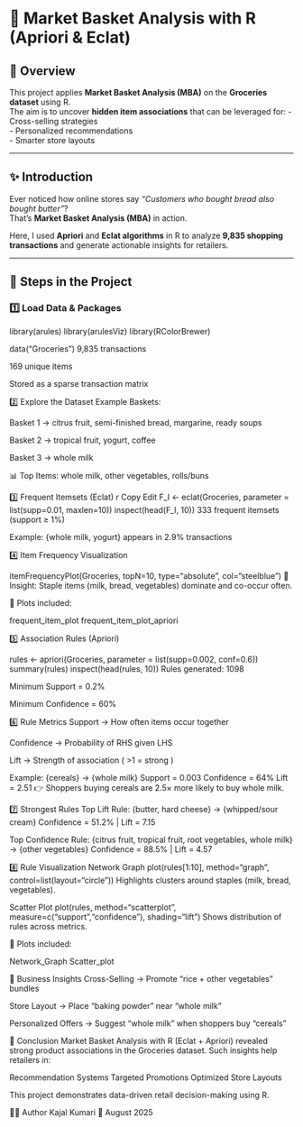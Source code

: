 # 🛒 Market Basket Analysis with R (Apriori & Eclat)

## 📌 Overview
This project applies **Market Basket Analysis (MBA)** on the **Groceries dataset** using R.  
The aim is to uncover **hidden item associations** that can be leveraged for:
- Cross-selling strategies  
- Personalized recommendations  
- Smarter store layouts  

---

## ✨ Introduction
Ever noticed how online stores say *“Customers who bought bread also bought butter”*?  
That’s **Market Basket Analysis (MBA)** in action.  

Here, I used **Apriori** and **Eclat algorithms** in R to analyze **9,835 shopping transactions** and generate actionable insights for retailers.

---

## 📂 Steps in the Project

### 1️⃣ Load Data & Packages
library(arules)
library(arulesViz)
library(RColorBrewer)

data("Groceries")
9,835 transactions

169 unique items

Stored as a sparse transaction matrix

2️⃣ Explore the Dataset
Example Baskets:

Basket 1 → citrus fruit, semi-finished bread, margarine, ready soups

Basket 2 → tropical fruit, yogurt, coffee

Basket 3 → whole milk

📊 Top Items: whole milk, other vegetables, rolls/buns

3️⃣ Frequent Itemsets (Eclat)
r
Copy
Edit
F_I <- eclat(Groceries, parameter = list(supp=0.01, maxlen=10))
inspect(head(F_I, 10))
333 frequent itemsets (support ≥ 1%)

Example: {whole milk, yogurt} appears in 2.9% transactions

4️⃣ Item Frequency Visualization

itemFrequencyPlot(Groceries, topN=10, type="absolute", col="steelblue")
📝 Insight: Staple items (milk, bread, vegetables) dominate and co-occur often.

📌 Plots included:

frequent_item_plot
frequent_item_plot_apriori

5️⃣ Association Rules (Apriori)

rules <- apriori(Groceries, parameter = list(supp=0.002, conf=0.6))
summary(rules)
inspect(head(rules, 10))
Rules generated: 1098

Minimum Support = 0.2%

Minimum Confidence = 60%

6️⃣ Rule Metrics
Support → How often items occur together

Confidence → Probability of RHS given LHS

Lift → Strength of association ( >1 = strong )

Example:
{cereals} → {whole milk}
Support = 0.003
Confidence = 64%
Lift = 2.51
👉 Shoppers buying cereals are 2.5× more likely to buy whole milk.

7️⃣ Strongest Rules
Top Lift Rule:
{butter, hard cheese} → {whipped/sour cream}
Confidence = 51.2% | Lift = 7.15

Top Confidence Rule:
{citrus fruit, tropical fruit, root vegetables, whole milk} → {other vegetables}
Confidence = 88.5% | Lift = 4.57

8️⃣ Rule Visualization
Network Graph
plot(rules[1:10], method="graph", control=list(layout="circle"))
Highlights clusters around staples (milk, bread, vegetables).

Scatter Plot
plot(rules, method="scatterplot", measure=c("support","confidence"), shading="lift")
Shows distribution of rules across metrics.

📌 Plots included:

Network_Graph
Scatter_plot

🚀 Business Insights
Cross-Selling → Promote “rice + other vegetables” bundles

Store Layout → Place “baking powder” near “whole milk”

Personalized Offers → Suggest “whole milk” when shoppers buy “cereals”

📝 Conclusion
Market Basket Analysis with R (Eclat + Apriori) revealed strong product associations in the Groceries dataset.
Such insights help retailers in:

Recommendation Systems
Targeted Promotions
Optimized Store Layouts

This project demonstrates data-driven retail decision-making using R.

👩‍💻 Author
Kajal Kumari
📅 August 2025
